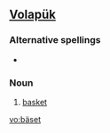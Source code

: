 ==[[Volapük]]==

===Alternative spellings===
*{{l|vo|bayset}}

===Noun===
{{infl|vo|noun}}

# [[basket]]

[[vo:bäset]]